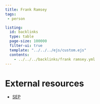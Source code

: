 ```yaml
---
title: Frank Ramsey
tags:
 - person

listing:
  id: backlinks
  type: table
  page-size: 100000
  filter-ui: true
  template: "../../../ejs/custom.ejs"
  contents:
    - ../../../backlinks/frank ramsey.yml
---
```


# External resources
- [SEP](https://plato.stanford.edu/entries/ramsey/)
